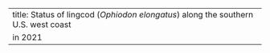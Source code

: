 ---
title: Status of lingcod (_Ophiodon elongatus_) along the southern U.S. west coast
  in 2021
---